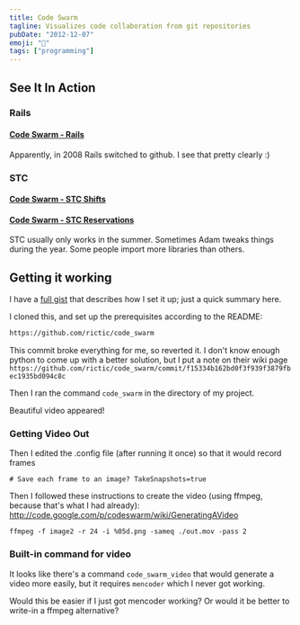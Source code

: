 ```yaml
---
title: Code Swarm
tagline: Visualizes code collaboration from git repositories
pubDate: "2012-12-07"
emoji: "🐝"
tags: ["programming"]
---
```


## See It In Action

### Rails

#### [Code Swarm - Rails](http://vimeo.com/2979844)

Apparently, in 2008 Rails switched to github. I see that pretty clearly :)

### STC

#### [Code Swarm - STC Shifts](http://vimeo.com/55079451)

#### [Code Swarm - STC Reservations](https://vimeo.com/55080278)

STC usually only works in the summer. Sometimes Adam tweaks things during the year. Some people import more libraries than others.

## Getting it working

I have a [full gist](https://gist.github.com/4234178) that describes how I set it up; just a quick summary here.

I cloned this, and set up the prerequisites according to the README:

```html
https://github.com/rictic/code_swarm
```

This commit broke everything for me, so reverted it. I don't know enough python to come up with a better solution, but I put a note on their wiki page `https://github.com/rictic/code_swarm/commit/f15334b162bd0f3f939f3879fbec1935bd094c8c`

Then I ran the command `code_swarm` in the directory of my project.

Beautiful video appeared!

### Getting Video Out

Then I edited the .config file (after running it once) so that it would record frames

`# Save each frame to an image? TakeSnapshots=true`

Then I followed these instructions to create the video (using ffmpeg, because that's what I had already): http://code.google.com/p/codeswarm/wiki/GeneratingAVideo

`ffmpeg -f image2 -r 24 -i %05d.png -sameq ./out.mov -pass 2`

### Built-in command for video

It looks like there's a command `code_swarm_video` that would generate a video more easily, but it requires `mencoder` which I never got working.

Would this be easier if I just got mencoder working? Or would it be better to write-in a ffmpeg alternative?
